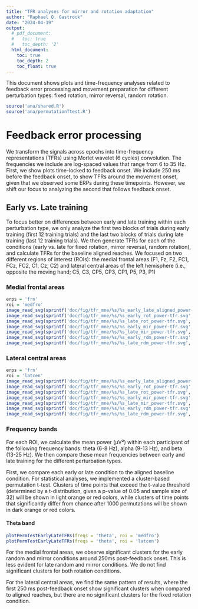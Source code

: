 ---
title: "TFR analyses for mirror and rotation adaptation"
author: "Raphael Q. Gastrock"
date: "2024-04-19"
output:
  # pdf_document:
  #   toc: true
  #   toc_depth: '2'
  html_document:
    toc: true
    toc_depth: 2
    toc_float: true
---

This document shows plots and  time-frequency analyses related to feedback error processing and movement preparation for different perturbation types: fixed rotation, mirror reversal, random rotation.

```{r, warning=FALSE, message=FALSE}
source('ana/shared.R')
source('ana/permutationTtest.R')
```

# Feedback error processing

We transform the signals across epochs into time-frequency representations (TFRs) using Morlet wavelet (6 cycles) convolution. The frequencies we include are log-spaced values that range from 6 to 35 Hz. First, we show plots time-locked to feedback onset. We include 250 ms before the feedback onset, to show TFRs around the movement onset, given that we observed some ERPs during these timepoints. However, we shift our focus to analyzing the second that follows feedback onset. 

## Early vs. Late training

To focus better on differences between early and late training within each perturbation type, we only analyze the first two blocks of trials during early training (first 12 training trials) and the last two blocks of trials during late training (last 12 training trials). We then generate TFRs for each of the conditions (early vs. late for fixed rotation, mirror reversal, random rotation), and calculate TFRs for the baseline aligned reaches. We focused on two different regions of interest (ROIs): the medial frontal areas (F1, Fz, F2, FC1, FCz, FC2, C1, Cz, C2) and lateral central areas of the left hemisphere (i.e., opposite the moving hand; C5, C3, CP5, CP3, CP1, P5, P3, P1)

### Medial frontal areas
```{r, echo=FALSE}
erps = 'frn'
roi = 'medfro'
image_read_svg(sprintf('doc/fig/tfr_mne/%s/%s_early_late_aligned_power-tfr.svg', erps, roi), width = 1000, height = 800)
image_read_svg(sprintf('doc/fig/tfr_mne/%s/%s_early_rot_power-tfr.svg', erps, roi), width = 1000, height = 800)
image_read_svg(sprintf('doc/fig/tfr_mne/%s/%s_late_rot_power-tfr.svg', erps, roi), width = 1000, height = 800)
image_read_svg(sprintf('doc/fig/tfr_mne/%s/%s_early_mir_power-tfr.svg', erps, roi), width = 1000, height = 800)
image_read_svg(sprintf('doc/fig/tfr_mne/%s/%s_late_mir_power-tfr.svg', erps, roi), width = 1000, height = 800)
image_read_svg(sprintf('doc/fig/tfr_mne/%s/%s_early_rdm_power-tfr.svg', erps, roi), width = 1000, height = 800)
image_read_svg(sprintf('doc/fig/tfr_mne/%s/%s_late_rdm_power-tfr.svg', erps, roi), width = 1000, height = 800)
```

### Lateral central areas
```{r, echo=FALSE}
erps = 'frn'
roi = 'latcen'
image_read_svg(sprintf('doc/fig/tfr_mne/%s/%s_early_late_aligned_power-tfr.svg', erps, roi), width = 1000, height = 800)
image_read_svg(sprintf('doc/fig/tfr_mne/%s/%s_early_rot_power-tfr.svg', erps, roi), width = 1000, height = 800)
image_read_svg(sprintf('doc/fig/tfr_mne/%s/%s_late_rot_power-tfr.svg', erps, roi), width = 1000, height = 800)
image_read_svg(sprintf('doc/fig/tfr_mne/%s/%s_early_mir_power-tfr.svg', erps, roi), width = 1000, height = 800)
image_read_svg(sprintf('doc/fig/tfr_mne/%s/%s_late_mir_power-tfr.svg', erps, roi), width = 1000, height = 800)
image_read_svg(sprintf('doc/fig/tfr_mne/%s/%s_early_rdm_power-tfr.svg', erps, roi), width = 1000, height = 800)
image_read_svg(sprintf('doc/fig/tfr_mne/%s/%s_late_rdm_power-tfr.svg', erps, roi), width = 1000, height = 800)
```

### Frequency bands

For each ROI, we calculate the mean power (µV²) within each participant of the following frequency bands: theta (6-8 Hz), alpha (9-13 Hz), and beta (13-25 Hz). We then compare these mean frequencies between early and late training for the different perturbation types. 

First, we compare each early or late condition to the aligned baseline condition. For statistical analyses, we implemented a cluster-based permutation t-test. Clusters of time points that exceed the t-value threshold (determined by a t-distribution, given a p-value of 0.05 and sample size of 32) will be shown in light orange or red colors, while clusters of time points that significantly differ from chance after 1000 permutations will be shown in dark orange or red colors.

#### Theta band

```{r}
plotPermTestEarlyLateTFRs(freqs = 'theta', roi = 'medfro')
plotPermTestEarlyLateTFRs(freqs = 'theta', roi = 'latcen')
```

For the medial frontal areas, we observe significant clusters for the early random and mirror conditions around 250ms post-feedback onset. This is less evident for late random and mirror conditions. We do not find significant clusters for both rotation conditions.

For the lateral central areas, we find the same pattern of results, where the first 250 ms post-feedback onset show significant clusters when compared to aligned reaches, but there are no significant clusters for the fixed rotation condition.
